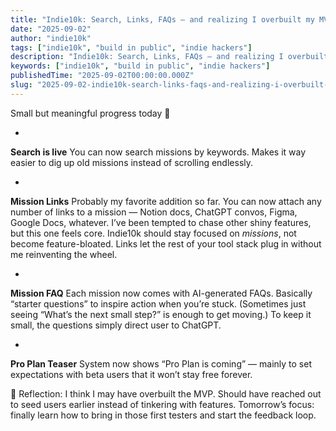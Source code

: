 ```yaml
---
title: "Indie10k: Search, Links, FAQs — and realizing I overbuilt my MVP 😅"
date: "2025-09-02"
author: "indie10k"
tags: ["indie10k", "build in public", "indie hackers"]
description: "Indie10k: Search, Links, FAQs — and realizing I overbuilt my MVP 😅"
keywords: ["indie10k", "build in public", "indie hackers"]
publishedTime: "2025-09-02T00:00:00.000Z"
slug: "2025-09-02-indie10k-search-links-faqs-and-realizing-i-overbuilt-my-mvp-MdAqRNG2cgk5hIx5MdPp"
---
```


Small but meaningful progress today 🚀

- 
**Search is live**
You can now search missions by keywords. Makes it way easier to dig up old missions instead of scrolling endlessly.

- 
**Mission Links**
Probably my favorite addition so far. You can now attach any number of links to a mission — Notion docs, ChatGPT convos, Figma, Google Docs, whatever. I’ve been tempted to chase other shiny features, but this one feels core. Indie10k should stay focused on *missions*, not become feature-bloated. Links let the rest of your tool stack plug in without me reinventing the wheel.

- 
**Mission FAQ**
Each mission now comes with AI-generated FAQs. Basically “starter questions” to inspire action when you’re stuck. (Sometimes just seeing “What’s the next small step?” is enough to get moving.) To keep it small, the questions simply direct user to ChatGPT.

- 
**Pro Plan Teaser**
System now shows “Pro Plan is coming” — mainly to set expectations with beta users that it won’t stay free forever.

💭 Reflection:
I think I may have overbuilt the MVP. Should have reached out to seed users earlier instead of tinkering with features. Tomorrow’s focus: finally learn how to bring in those first testers and start the feedback loop.